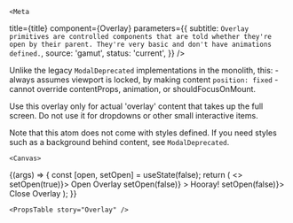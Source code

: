 
    <Meta

title={title}
component={Overlay}
parameters={{
    subtitle: `Overlay primitives are controlled components that are told whether
they're open by their parent. They're very basic and
don't have animations defined.`,
    source: 'gamut',
    status: 'current',
  }}
/>

Unlike the legacy `ModalDeprecated` implementations in the monolith, this: -always
assumes viewport is locked, by making content `position: fixed` - cannot override
contentProps, animation, or shouldFocusOnMount.

Use this overlay only for actual 'overlay' content that takes
up the full screen. Do not use it for dropdowns or other small
interactive items.

Note that this atom does not come with styles defined. If you need styles such as
a background behind content, see `ModalDeprecated`.

    <Canvas>

  <Story name="Overlay">
    {(args) => {
      const [open, setOpen] = useState(false);
      return (
        <>
          <ButtonDeprecated onClick={() => setOpen(true)}>
            Open Overlay
          </ButtonDeprecated>
          <Container>
            <Overlay
              {...args}
              clickOutsideCloses
              isOpen={open}
              onRequestClose={() => setOpen(false)}
            >
              <Container>
                <Text size={48}>Hooray!</Text>
                <ButtonDeprecated onClick={() => setOpen(false)}>
                  Close Overlay
                </ButtonDeprecated>
              </Container>
            </Overlay>
          </Container>
        </>
      );
    }}
  </Story>
</Canvas>

    <PropsTable story="Overlay" />
